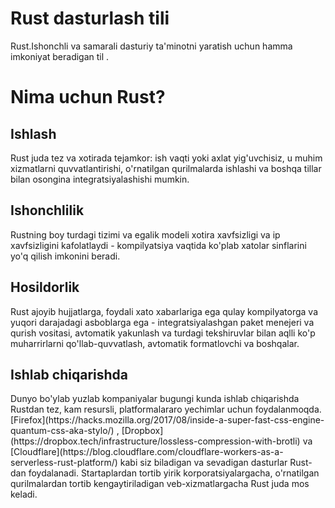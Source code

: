 
# Rust dasturlash tili

Rust.Ishonchli va samarali dasturiy ta'minotni yaratish uchun hamma imkoniyat
beradigan til .

# Nima uchun Rust?

## Ishlash

<Callout emoji="✅">
  Rust juda tez va xotirada tejamkor: ish vaqti yoki axlat yig'uvchisiz, u muhim
  xizmatlarni quvvatlantirishi, o'rnatilgan qurilmalarda ishlashi va boshqa
  tillar bilan osongina integratsiyalashishi mumkin.
</Callout>

## Ishonchlilik

<Callout emoji="✅">
  Rustning boy turdagi tizimi va egalik modeli xotira xavfsizligi va ip
  xavfsizligini kafolatlaydi - kompilyatsiya vaqtida ko'plab xatolar sinflarini
  yo'q qilish imkonini beradi.
</Callout>

## Hosildorlik

<Callout emoji="✅">
  Rust ajoyib hujjatlarga, foydali xato xabarlariga ega qulay kompilyatorga va
  yuqori darajadagi asboblarga ega - integratsiyalashgan paket menejeri va
  qurish vositasi, avtomatik yakunlash va turdagi tekshiruvlar bilan aqlli ko'p
  muharrirlarni qo'llab-quvvatlash, avtomatik formatlovchi va boshqalar.
</Callout>

## Ishlab chiqarishda

<Callout emoji="✅">
  Dunyo bo'ylab yuzlab kompaniyalar bugungi kunda ishlab chiqarishda Rustdan
  tez, kam resursli, platformalararo yechimlar uchun foydalanmoqda.
  [Firefox](https://hacks.mozilla.org/2017/08/inside-a-super-fast-css-engine-quantum-css-aka-stylo/)
  ,
  [Dropbox](https://dropbox.tech/infrastructure/lossless-compression-with-brotli)
  va
  [Cloudflare](https://blog.cloudflare.com/cloudflare-workers-as-a-serverless-rust-platform/)
  kabi siz biladigan va sevadigan dasturlar Rust-dan foydalanadi. Startaplardan
  tortib yirik korporatsiyalargacha, o'rnatilgan qurilmalardan tortib
  kengaytiriladigan veb-xizmatlargacha Rust juda mos keladi.
</Callout>
